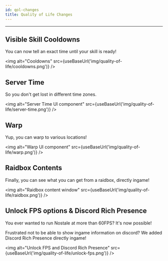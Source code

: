 ```yaml
---
id: qol-changes
title: Quality of Life Changes
---
```


___


## Visible Skill Cooldowns

You can now tell an exact time until your skill is ready!

<img alt="Cooldowns" src={useBaseUrl('img/quality-of-life/cooldowns.png')} />

## Server Time

So you don't get lost in different time zones.

<img alt="Server Time UI component" src={useBaseUrl('img/quality-of-life/server-time.png')} />

## Warp

Yup, you can warp to various locations!

<img alt="Warp UI component" src={useBaseUrl('img/quality-of-life/warp.png')} />

## Raidbox Contents

Finally, you can see what you can get from a raidbox, directly ingame!

<img alt="Raidbox content window" src={useBaseUrl('img/quality-of-life/raidbox.png')} />

## Unlock FPS options & Discord Rich Presence

You ever wanted to run Nostale at more than 60FPS? It's now possible!

Frustrated not to be able to show ingame information on discord? 
We added Discord Rich Presence directly ingame!

<img alt="Unlock FPS and Discord Rich Presence" src={useBaseUrl('img/quality-of-life/unlock-fps.png')} />